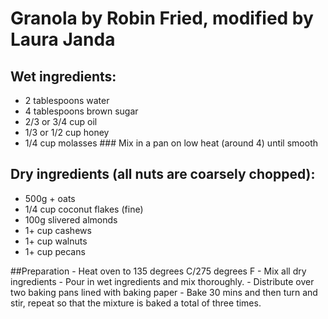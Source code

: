 # Granola by Robin Fried, modified by Laura Janda

## Wet ingredients:
- 2 tablespoons water
- 4 tablespoons brown sugar
- 2/3 or 3/4 cup oil
- 1/3 or 1/2 cup honey
- 1/4 cup molasses
### Mix in a pan on low heat (around 4) until smooth

## Dry ingredients (all nuts are coarsely chopped):
- 500g + oats
- 1/4 cup coconut flakes (fine)
- 100g slivered almonds
- 1+ cup cashews
- 1+ cup walnuts
- 1+ cup pecans

##Preparation
- Heat oven to 135 degrees C/275 degrees F
- Mix all dry ingredients
- Pour in wet ingredients and mix thoroughly. 
- Distribute over two baking pans lined with baking paper
- Bake 30 mins and then turn and stir, repeat so that the mixture is baked a total of three times.


